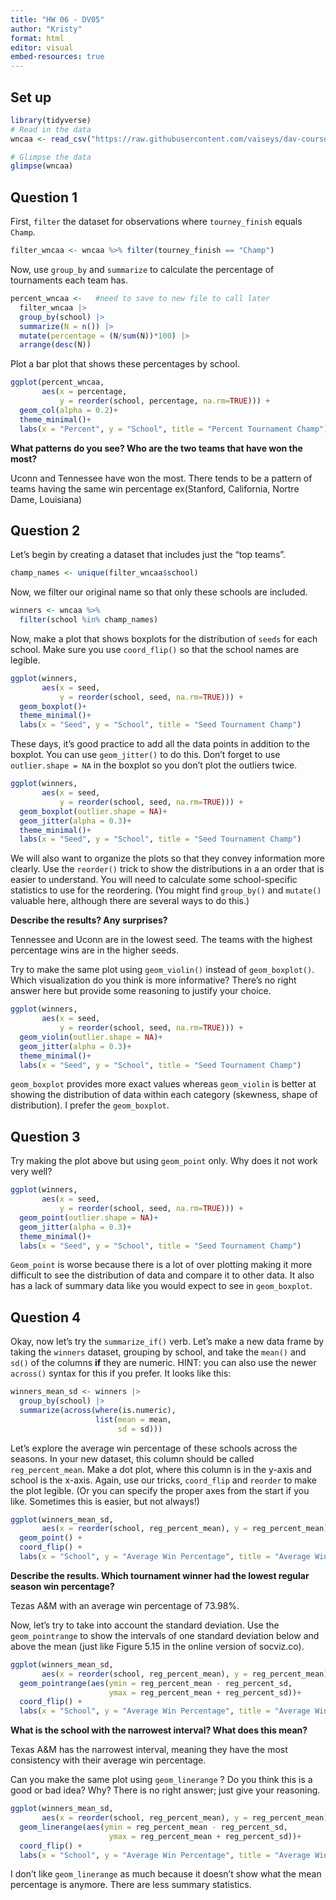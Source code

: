```yaml
---
title: "HW 06 - DV05"
author: "Kristy"
format: html
editor: visual
embed-resources: true
---
```


## Set up 

```r
library(tidyverse)
# Read in the data 
wncaa <- read_csv("https://raw.githubusercontent.com/vaiseys/dav-course/main/Data/wncaa.csv")

# Glimpse the data 
glimpse(wncaa)
```

## Question 1

First, `filter` the dataset for observations where `tourney_finish` equals `Champ`.

```r
filter_wncaa <- wncaa %>% filter(tourney_finish == "Champ")
```

Now, use `group_by` and `summarize` to calculate the percentage of tournaments each team has.

```r
percent_wncaa <-   #need to save to new file to call later 
  filter_wncaa |> 
  group_by(school) |>
  summarize(N = n()) |>
  mutate(percentage = (N/sum(N))*100) |>
  arrange(desc(N))

```

Plot a bar plot that shows these percentages by school.

```r
ggplot(percent_wncaa,
       aes(x = percentage,
           y = reorder(school, percentage, na.rm=TRUE))) +
  geom_col(alpha = 0.2)+
  theme_minimal()+
  labs(x = "Percent", y = "School", title = "Percent Tournament Champ")

```

**What patterns do you see? Who are the two teams that have won the most?**

Uconn and Tennessee have won the most. There tends to be a pattern of teams having the same win percentage ex(Stanford, California, Nortre Dame, Louisiana)

## Question 2

Let's begin by creating a dataset that includes just the "top teams".

```r
champ_names <- unique(filter_wncaa$school)
```

Now, we filter our original name so that only these schools are included.

```r
winners <- wncaa %>% 
  filter(school %in% champ_names)
```

Now, make a plot that shows boxplots for the distribution of `seeds` for each school. Make sure you use `coord_flip()` so that the school names are legible.

```r
ggplot(winners,
       aes(x = seed,
           y = reorder(school, seed, na.rm=TRUE))) +
  geom_boxplot()+
  theme_minimal()+
  labs(x = "Seed", y = "School", title = "Seed Tournament Champ")

```

These days, it's good practice to add all the data points in addition to the boxplot. You can use `geom_jitter()` to do this. Don't forget to use `outlier.shape = NA` in the boxplot so you don't plot the outliers twice.

```r
ggplot(winners,
       aes(x = seed,
           y = reorder(school, seed, na.rm=TRUE))) +
  geom_boxplot(outlier.shape = NA)+
  geom_jitter(alpha = 0.3)+
  theme_minimal()+
  labs(x = "Seed", y = "School", title = "Seed Tournament Champ")
```

We will also want to organize the plots so that they convey information more clearly. Use the `reorder()` trick to show the distributions in a an order that is easier to understand. You will need to calculate some school-specific statistics to use for the reordering. (You might find `group_by()` and `mutate()` valuable here, although there are several ways to do this.)

**Describe the results? Any surprises?**

Tennessee and Uconn are in the lowest seed. The teams with the highest percentage wins are in the higher seeds.

Try to make the same plot using `geom_violin()` instead of `geom_boxplot()`. Which visualization do you think is more informative? There's no right answer here but provide some reasoning to justify your choice.

```r
ggplot(winners,
       aes(x = seed,
           y = reorder(school, seed, na.rm=TRUE))) +
  geom_violin(outlier.shape = NA)+
  geom_jitter(alpha = 0.3)+
  theme_minimal()+
  labs(x = "Seed", y = "School", title = "Seed Tournament Champ")
```

`geom_boxplot` provides more exact values whereas `geom_violin` is better at showing the distribution of data within each category (skewness, shape of distribution). I prefer the `geom_boxplot`.

## Question 3

Try making the plot above but using `geom_point` only. Why does it not work very well?

```r
ggplot(winners,
       aes(x = seed,
           y = reorder(school, seed, na.rm=TRUE))) +
  geom_point(outlier.shape = NA)+
  geom_jitter(alpha = 0.3)+
  theme_minimal()+
  labs(x = "Seed", y = "School", title = "Seed Tournament Champ")
```

`Geom_point` is worse because there is a lot of over plotting making it more difficult to see the distribution of data and compare it to other data. It also has a lack of summary data like you would expect to see in `geom_boxplot`.

## Question 4

Okay, now let's try the `summarize_if()` verb. Let's make a new data frame by taking the `winners` dataset, grouping by school, and take the `mean()` and `sd()` of the columns **if** they are numeric. HINT: you can also use the newer `across()` syntax for this if you prefer. It looks like this:

```r
winners_mean_sd <- winners |> 
  group_by(school) |> 
  summarize(across(where(is.numeric),
                   list(mean = mean,
                        sd = sd)))
```

Let's explore the average win percentage of these schools across the seasons. In your new dataset, this column should be called `reg_percent_mean`. Make a dot plot, where this column is in the y-axis and school is the x-axis. Again, use our tricks, `coord_flip` and `reorder` to make the plot legible. (Or you can specify the proper axes from the start if you like. Sometimes this is easier, but not always!)

```r
ggplot(winners_mean_sd, 
       aes(x = reorder(school, reg_percent_mean), y = reg_percent_mean)) +
  geom_point() +
  coord_flip() +
  labs(x = "School", y = "Average Win Percentage", title = "Average Win Percentage Across Seasons")
```

**Describe the results. Which tournament winner had the lowest regular season win percentage?**

Tezas A&M with an average win percentage of 73.98%.

Now, let's try to take into account the standard deviation. Use the `geom_pointrange` to show the intervals of one standard deviation below and above the mean (just like Figure 5.15 in the online version of socviz.co).

```r
ggplot(winners_mean_sd, 
       aes(x = reorder(school, reg_percent_mean), y = reg_percent_mean)) +
  geom_pointrange(aes(ymin = reg_percent_mean - reg_percent_sd,
                      ymax = reg_percent_mean + reg_percent_sd))+
  coord_flip() +
  labs(x = "School", y = "Average Win Percentage", title = "Average Win Percentage Across Seasons")
```

**What is the school with the narrowest interval? What does this mean?**

Texas A&M has the narrowest interval, meaning they have the most consistency with their average win percentage.

Can you make the same plot using `geom_linerange` ? Do you think this is a good or bad idea? Why? There is no right answer; just give your reasoning.

```r
ggplot(winners_mean_sd, 
       aes(x = reorder(school, reg_percent_mean), y = reg_percent_mean)) +
  geom_linerange(aes(ymin = reg_percent_mean - reg_percent_sd,
                      ymax = reg_percent_mean + reg_percent_sd))+
  coord_flip() +
  labs(x = "School", y = "Average Win Percentage", title = "Average Win Percentage Across Seasons")
```

I don't like `geom_linerange` as much because it doesn't show what the mean percentage is anymore. There are less summary statistics.
